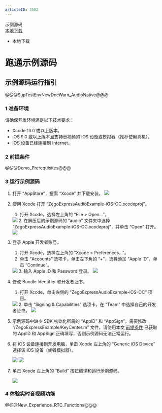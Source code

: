 ```yaml
---
articleID: 3582
---
```

<div class="sdk-download-wrapper download-area">
  <div class="sdk-download-item-wrapper">
    <div class="download-title">示例源码</div>
    <div class="download-selector">
      <div class="download-select-wrapper" style="padding-right: 0;">
        <a class="download-target-btn" href="javascript:void(0);">本地下载</a>
        <ul class="download-dropdown-list">
          <li data-href="https://storage.zego.im/express/example/audio/ios_objc/ZegoExpressDemo_ios_objc.zip"
            class="dropdown-option">
            本地下载
          </li>
        </ul>
      </div>
    </div>
  </div>
</div>

# 跑通示例源码

## 示例源码运行指引

@@@SupTestEnvNewDocWarn_AudioNative@@@

### 1 准备环境

请确保开发环境满足以下技术要求：

* Xcode 13.0 或以上版本。
* iOS 9.0 或以上版本且支持音视频的 iOS 设备或模拟器（推荐使用真机）。
* iOS 设备已经连接到 Internet。

### 2 前提条件

@@@Demo_Prerequisites@@@


### 3 运行示例源码

1. 打开 “AppStore”，搜索 “Xcode” 并下载安装。
   <img src="/Pics/iOS/ZegoExpressEngine/Common/appstore-xcode.png">

2. 使用 Xcode 打开 “ZegoExpressAudioExample-iOS-OC.xcodeproj”。

    1. 打开 Xcode，选择左上角的 “File > Open...”。
   <img src="/Pics/iOS/ZegoExpressEngine/Common/xcode-open-file.png">
    2. 在解压后的示例源码的 “audio” 文件夹中选择 “ZegoExpressAudioExample-iOS-OC.xcodeproj”，并单击 “Open” 打开。
   <img src="/Pics/iOS/ZegoExpressEngine/Common/xcode-select-file-audio.png">

3. 登录 Apple 开发者账号。

    1. 打开 Xcode，选择左上角的 “Xcode > Preferences...”。
    2. 单击 “Accounts” 选项卡，单击左下角的 “+”，选择添加 “Apple ID”，单击 “Continue”。
   <img src="/Pics/iOS/ZegoExpressEngine/Common/xcode-account.png" >
    3. 输入 Apple ID 和 Password 登录。
    <img src="/Pics/iOS/ZegoExpressEngine/Common/xcode-login-apple-id.png" >

4. 修改 Bundle Identifier 和开发者证书。

    1. 打开 Xcode，单击左侧的 “ZegoExpressAudioExample-iOS-OC” 项目。
    <img src="/Pics/iOS/ZegoExpressEngine/Common/xcode-select-project-audio.png">
    2. 单击 “Signing & Capabilities” 选项卡，在 “Team” 中选择自己的开发者证书。
    <img src="/Pics/iOS/ZegoExpressEngine/Common/team-signing-audio.png">

5. 示例源码中缺少 SDK 初始化所需的 “AppID” 和 “AppSign”，需要修改 “/ZegoExpressExample/KeyCenter.m” 文件，请使用本文 [前提条件](!ExpressAudioSDK-DownloadDemo/DownloadDemo#1_2) 已获取的 AppID 和 AppSign 正确填写，否则示例源码无法正常运行。

6. 将 iOS 设备连接到开发电脑，单击 Xcode 左上角的 “Generic iOS Device” 选择该 iOS 设备（或者模拟器）。

   <img src="/Pics/iOS/ZegoExpressEngine/Common/xcode-select-device.png">

   <img src="/Pics/iOS/ZegoExpressEngine/Common/xcode-select-real-device.png">

7. 单击 Xcode 左上角的 “Build” 按钮编译和运行示例源码。

   <img src="/Pics/iOS/ZegoExpressEngine/Common/build-and-run.png" >


### 4 体验实时音视频功能

@@@New_Experience_RTC_Functions@@@
